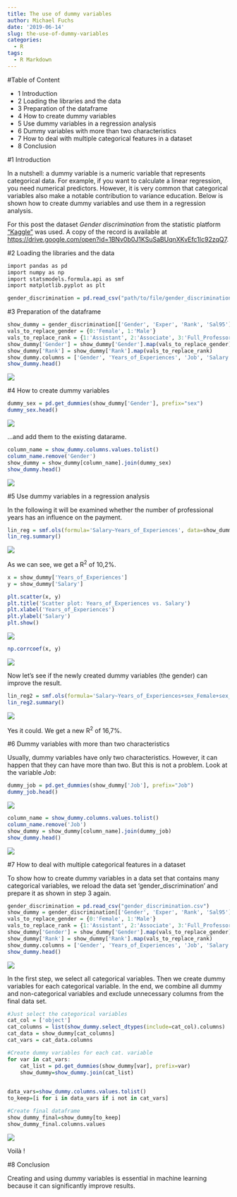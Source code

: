 ```yaml
---
title: The use of dummy variables
author: Michael Fuchs
date: '2019-06-14'
slug: the-use-of-dummy-variables
categories:
  - R
tags:
  - R Markdown
---
```



#Table of Content

+ 1 Introduction
+ 2 Loading the libraries and the data
+ 3 Preparation of the dataframe
+ 4 How to create dummy variables
+ 5 Use dummy variables in a regression analysis
+ 6 Dummy variables with more than two characteristics
+ 7 How to deal with multiple categorical features in a dataset
+ 8 Conclusion



#1 Introduction

In a nutshell: a dummy variable is a numeric variable that represents categorical data.
For example, if you want to calculate a linear regression, you need numerical predictors. 
However, it is very common that categorical variables also make a notable contribution to variance education. Below is shown how to create dummy variables and use them in a regression analysis.


For this post the dataset *Gender discrimination* from the statistic platform ["Kaggle"](https://www.kaggle.com) was used. A copy of the record is available at <https://drive.google.com/open?id=1BNv0b0J1KSuSaBUqnXKvEfc1Ic92zqQ7>.


#2 Loading the libraries and the data



```r
import pandas as pd
import numpy as np
import statsmodels.formula.api as smf
import matplotlib.pyplot as plt
```


```r
gender_discrimination = pd.read_csv("path/to/file/gender_discrimination.csv")
```



#3 Preparation of the dataframe

```r
show_dummy = gender_discrimination[['Gender', 'Exper', 'Rank', 'Sal95']]
vals_to_replace_gender = {0:'Female', 1:'Male'}
vals_to_replace_rank = {1:'Assistant', 2:'Associate', 3:'Full_Professor'}
show_dummy['Gender'] = show_dummy['Gender'].map(vals_to_replace_gender)
show_dummy['Rank'] = show_dummy['Rank'].map(vals_to_replace_rank)
show_dummy.columns = ['Gender', 'Years_of_Experiences', 'Job', 'Salary']
show_dummy.head()
```

![](/post/2019-06-14-the-use-of-dummy-variables_files/p12p1.png)


#4 How to create dummy variables

```r
dummy_sex = pd.get_dummies(show_dummy['Gender'], prefix="sex")
dummy_sex.head()
```

![](/post/2019-06-14-the-use-of-dummy-variables_files/p12p2.png)


...and add them to the existing datarame.


```r
column_name = show_dummy.columns.values.tolist()
column_name.remove('Gender')
show_dummy = show_dummy[column_name].join(dummy_sex)
show_dummy.head()
```

![](/post/2019-06-14-the-use-of-dummy-variables_files/p12p3.png)



#5 Use dummy variables in a regression analysis

In the following it will be examined whether the number of professional years has an influence on the payment.

```r
lin_reg = smf.ols(formula='Salary~Years_of_Experiences', data=show_dummy).fit()
lin_reg.summary()
```

![](/post/2019-06-14-the-use-of-dummy-variables_files/p12p4.png)



As we can see, we get a R^2^ of 10,2%.


```r
x = show_dummy['Years_of_Experiences']
y = show_dummy['Salary']

plt.scatter(x, y)
plt.title('Scatter plot: Years_of_Experiences vs. Salary')
plt.xlabel('Years_of_Experiences')
plt.ylabel('Salary')
plt.show()
```

![](/post/2019-06-14-the-use-of-dummy-variables_files/p12p5.png)


```r
np.corrcoef(x, y)
```

![](/post/2019-06-14-the-use-of-dummy-variables_files/p12p6.png)



Now let's see if the newly created dummy variables (the gender) can improve the result.


```r
lin_reg2 = smf.ols(formula='Salary~Years_of_Experiences+sex_Female+sex_Male', data=show_dummy).fit()
lin_reg2.summary()
```

![](/post/2019-06-14-the-use-of-dummy-variables_files/p12p7.png)



Yes it could. We get a new R^2^ of 16,7%.



#6 Dummy variables with more than two characteristics

Usually, dummy variables have only two characteristics. However, it can happen that they can have more than two. But this is not a problem. Look at the variable *Job*:


```r
dummy_job = pd.get_dummies(show_dummy['Job'], prefix="Job")
dummy_job.head()
```

![](/post/2019-06-14-the-use-of-dummy-variables_files/p12p8.png)



```r
column_name = show_dummy.columns.values.tolist()
column_name.remove('Job')
show_dummy = show_dummy[column_name].join(dummy_job)
show_dummy.head()
```

![](/post/2019-06-14-the-use-of-dummy-variables_files/p12p9.png)

#7 How to deal with multiple categorical features in a dataset

To show how to create dummy variables in a data set that contains many categorical variables, we reload the data set 'gender_discrimination' and prepare it as shown in step 3 again.


```r
gender_discrimination = pd.read_csv("gender_discrimination.csv")
show_dummy = gender_discrimination[['Gender', 'Exper', 'Rank', 'Sal95']]
vals_to_replace_gender = {0:'Female', 1:'Male'}
vals_to_replace_rank = {1:'Assistant', 2:'Associate', 3:'Full_Professor'}
show_dummy['Gender'] = show_dummy['Gender'].map(vals_to_replace_gender)
show_dummy['Rank'] = show_dummy['Rank'].map(vals_to_replace_rank)
show_dummy.columns = ['Gender', 'Years_of_Experiences', 'Job', 'Salary']
show_dummy.head()
```

![](/post/2019-06-14-the-use-of-dummy-variables_files/p12s1.png)

In the first step, we select all categorical variables.
Then we create dummy variables for each categorical variable.
In the end, we combine all dummy and non-categorical variables and exclude unnecessary columns from the final data set.


```r
#Just select the categorical variables
cat_col = ['object']
cat_columns = list(show_dummy.select_dtypes(include=cat_col).columns)
cat_data = show_dummy[cat_columns]
cat_vars = cat_data.columns

#Create dummy variables for each cat. variable
for var in cat_vars:
    cat_list = pd.get_dummies(show_dummy[var], prefix=var)
    show_dummy=show_dummy.join(cat_list)

    
data_vars=show_dummy.columns.values.tolist()
to_keep=[i for i in data_vars if i not in cat_vars]

#Create final dataframe
show_dummy_final=show_dummy[to_keep]
show_dummy_final.columns.values
```

![](/post/2019-06-14-the-use-of-dummy-variables_files/p12s2.png)

Voilà !


#8 Conclusion

Creating and using dummy variables is essential in machine learning because it can significantly improve results.



